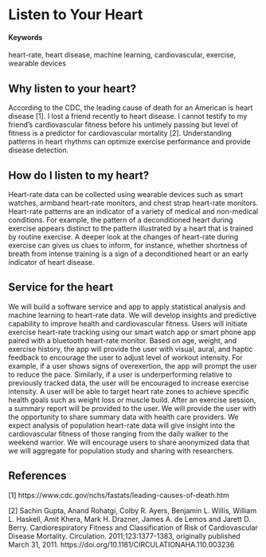 # Listen to Your Heart {#Heart-Rhythm}

#### Keywords

heart-rate, heart disease, machine learning, cardiovascular, exercise, wearable devices

## Why listen to your heart?

According to the CDC, the leading cause of death for an American is heart disease [1]. I lost a friend recently to heart disease. I cannot testify to my friend’s cardiovascular fitness before his untimely passing but level of fitness is a predictor for cardiovascular mortality [2]. Understanding patterns in heart rhythms can optimize exercise performance and provide disease detection.

## How do I listen to my heart?

Heart-rate data can be collected using wearable devices such as smart watches, armband heart-rate monitors, and chest strap heart-rate monitors. Heart-rate patterns are an indicator of a variety of medical and non-medical conditions. For example, the pattern of a deconditioned heart during exercise appears distinct to the pattern illustrated by a heart that is trained by routine exercise. A deeper look at the changes of heart-rate during exercise can gives us clues to inform, for instance, whether shortness of breath from intense training is a sign of a deconditioned heart or an early indicator of heart disease.

## Service for the heart

We will build a software service and app to apply statistical analysis and machine learning to heart-rate data. We will develop insights and predictive capability to improve health and cardiovascular fitness. Users will initiate exercise heart-rate tracking using our smart watch app or smart phone app paired with a bluetooth heart-rate monitor. Based on age, weight, and exercise history, the app will provide the user with visual, aural, and haptic feedback to encourage the user to adjust level of workout intensity. For example, if a user shows signs of overexertion, the app will prompt the user to reduce the pace. Similarly, if a user is underperforming relative to previously tracked data, the user will be encouraged to increase exercise intensity. A user will be able to target heart rate zones to achieve specific health goals such as weight loss or muscle build. After an exercise session, a summary report will be provided to the user. We will provide the user with the opportunity to share summary data with health care providers. We expect analysis of population heart-rate data will give insight into the cardiovascular fitness of those ranging from the daily walker to the weekend warrior. We will encourage users to share anonymized data that we will aggregate for population study and sharing with researchers. 

## References

[1] https://www.cdc.gov/nchs/fastats/leading-causes-of-death.htm

[2] Sachin Gupta, Anand Rohatgi, Colby R. Ayers, Benjamin L. Willis, William L. Haskell, Amit Khera, Mark H. Drazner, James A. de Lemos and Jarett D. Berry. Cardiorespiratory Fitness and Classification of Risk of Cardiovascular Disease Mortality. Circulation. 2011;123:1377-1383, originally published March 31, 2011. https://doi.org/10.1161/CIRCULATIONAHA.110.003236
